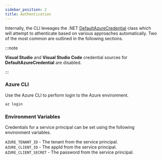 ---
sidebar_position: 2
title: Authentication
---


Internally, the CLI leveages the .NET [DefaultAzureCredential](https://docs.microsoft.com/en-us/dotnet/api/azure.identity.defaultazurecredential?view=azure-dotnet) class which will attempt to athenticate based on various approaches automatically. Two of the most common are outlined in the following sections. 

:::note

**Visual Studio** and **Visual Studio Code** credential sources for **DefaultAzureCredential** are disabled.

:::

### Azure CLI

Use the Azure CLI to perform login to the Azure environment. 

```bash
az login
```

### Environment Variables

Credentials for a service principal can be set using the following environment variables.

```AZURE_TENANT_ID``` - The tenant from the service principal.<br/>
```AZURE_CLIENT_ID``` - The appId from the service principal.<br/>
```AZURE_CLIENT_SECRET``` - The password from the service principal.<br/>
